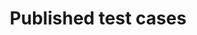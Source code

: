 ---
title: Published test cases
description: "In-depth guide to every available option during a published test case scenario."
icon: "cloud"
---